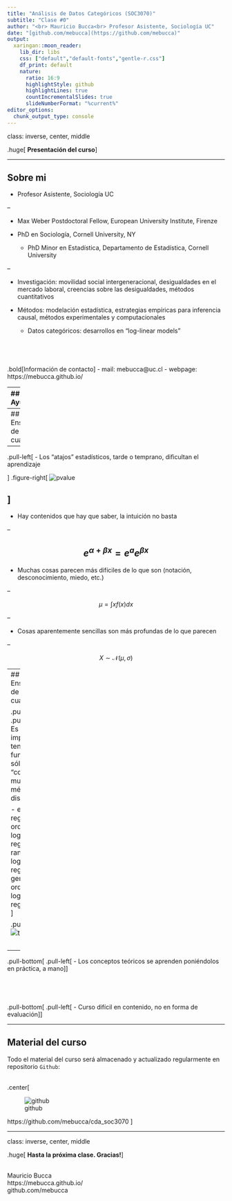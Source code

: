 ```yaml
---
title: "Análisis de Datos Categóricos (SOC3070)"
subtitle: "Clase #0"
author: "<br> Mauricio Bucca<br> Profesor Asistente, Sociología UC"
date: "[github.com/mebucca](https://github.com/mebucca)"
output:
  xaringan::moon_reader:
    lib_dir: libs
    css: ["default","default-fonts","gentle-r.css"]
    df_print: default
    nature:
      ratio: 16:9
      highlightStyle: github
      highlightLines: true
      countIncrementalSlides: true
      slideNumberFormat: "%current%"
editor_options: 
  chunk_output_type: console
---
```

class: inverse, center, middle

.huge[
**Presentación del curso**
]

---

## Sobre mi

  - Profesor Asistente, Sociología UC

--

  - Max Weber Postdoctoral Fellow, European University Institute, Firenze
  
  - PhD en Sociología, Cornell University, NY
    - PhD Minor en Estadística, Departamento de Estadística, Cornell University

--

  - Investigación: movilidad social intergeneracional,  desigualdades en el mercado laboral, creencias sobre las desigualdades, métodos cuantitativos
  
  - Métodos: modelación estadística, estrategias empíricas para inferencia causal, métodos experimentales y computacionales
    - Datos categóricos: desarrollos en "log-linear models"

<br>
--

.bold[Información de contacto]
 - mail: mebucca@uc.cl
 - webpage: https://mebucca.github.io/

---
## Ayudantía

<br>

.pull-left[
.bold[Felipe Olivares]

- Historiador y Sociólogo UC

- MA in Latin American History, Columbia University

- MSc in Social Theory - London School of Economics

- Estudiante PhD, Sociología UC

- Investigación: economía política y moral, formación del Estado e interacciones transnacionales, campos de producción cultural y redes de socialización del arte

- Métodos: Social network analysis, topic modeling, regression models.

]
.figure-right[
![ayudante](https://64.media.tumblr.com/2c764e7a70f2d8eec7a72cd5c44b1f00/tumblr_pe8yj3wJUb1tad247o2_r1_540.gif)
]

---
## Enseñanza de métodos cuantitativos

--

.pull-left[
- Los "atajos" estadísticos, tarde o temprano, dificultan el aprendizaje

]
.figure-right[
![pvalue](pvalue.png)

]
--

- Hay contenidos que hay que saber, la intuición no basta

--

$$e^{\alpha+\beta x} = e^{a} e^{\beta x}$$
--

- Muchas cosas parecen más difíciles de lo que son (notación, desconocimiento, miedo, etc.)


--

$$\mu = \int xf(x)dx$$

--

- Cosas aparentemente sencillas son más profundas de lo que parecen

--

$$ X \sim \mathcal{N}(\mu,\sigma)$$

---
## Enseñanza de métodos cuantitativos

.pull-top[
.pull-left[
- Es más importante tener fundamentos sólidos que "conocer" muchos métodos distintos 

  - ej. logistic regression, ordered logistic regression, rank-order logistic regression, generalized ordered logistic regression ...
  ]

.pull-right[
![tweet](tweet.png)
]
]

<br>
--

.pull-bottom[
.pull-left[
- Los conceptos teóricos se aprenden poniéndolos en práctica, a mano
]
]

<br>
--

.pull-bottom[
.pull-left[
- Curso difícil en contenido, no en forma de evaluación
]
]


---

## Material del curso

Todo el material del curso será almacenado y actualizado regularmente en repositorio `Github`:

<br>
.center[

![github](github.jpg)

https://github.com/mebucca/cda_soc3070
]


---
class: inverse, center, middle

.huge[
**Hasta la próxima clase. Gracias!**
]

<br>
Mauricio Bucca <br>
https://mebucca.github.io/ <br>
github.com/mebucca




